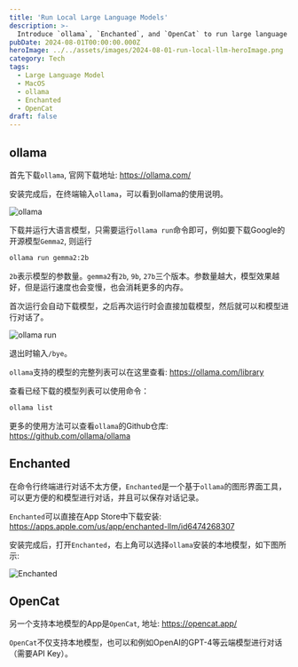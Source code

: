 ```yaml
---
title: 'Run Local Large Language Models'
description: >-
  Introduce `ollama`, `Enchanted`, and `OpenCat` to run large language models locally on MacOS.
pubDate: 2024-08-01T00:00:00.000Z
heroImage: ../../assets/images/2024-08-01-run-local-llm-heroImage.png
category: Tech
tags:
  - Large Language Model
  - MacOS
  - ollama
  - Enchanted
  - OpenCat
draft: false
---
```


## ollama

首先下载`ollama`, 官网下载地址: https://ollama.com/

安装完成后，在终端输入`ollama`，可以看到ollama的使用说明。

![ollama](../../assets/images/2024-08-01-run-local-llm-1.png)

下载并运行大语言模型，只需要运行`ollama run`命令即可，例如要下载Google的开源模型`Gemma2`, 则运行

```bash
ollama run gemma2:2b
```

`2b`表示模型的参数量。`gemma2`有`2b`, `9b`, `27b`三个版本。参数量越大，模型效果越好，但是运行速度也会变慢，也会消耗更多的内存。

首次运行会自动下载模型，之后再次运行时会直接加载模型，然后就可以和模型进行对话了。

![ollama run](../../assets/images/2024-08-01-run-local-llm-2.png)

退出时输入`/bye`。

`ollama`支持的模型的完整列表可以在这里查看: https://ollama.com/library

查看已经下载的模型列表可以使用命令：

```bash
ollama list
```

更多的使用方法可以查看`ollama`的Github仓库: https://github.com/ollama/ollama

## Enchanted

在命令行终端进行对话不太方便，`Enchanted`是一个基于`ollama`的图形界面工具，可以更方便的和模型进行对话，并且可以保存对话记录。

`Enchanted`可以直接在App Store中下载安装: https://apps.apple.com/us/app/enchanted-llm/id6474268307

安装完成后，打开`Enchanted`，右上角可以选择`ollama`安装的本地模型，如下图所示:

![Enchanted](../../assets/images/2024-08-01-run-local-llm-3.png)

## OpenCat

另一个支持本地模型的App是`OpenCat`, 地址: https://opencat.app/

`OpenCat`不仅支持本地模型，也可以和例如OpenAI的GPT-4等云端模型进行对话（需要API Key）。

